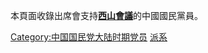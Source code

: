 本頁面收錄出席會支持'''[[西山會議|西山會議]]'''的中國國民黨員。

[[Category:中国国民党大陆时期党员|Category:中国国民党大陆时期党员]]
[[Category:中国国民党大陆时期派系|派系]]